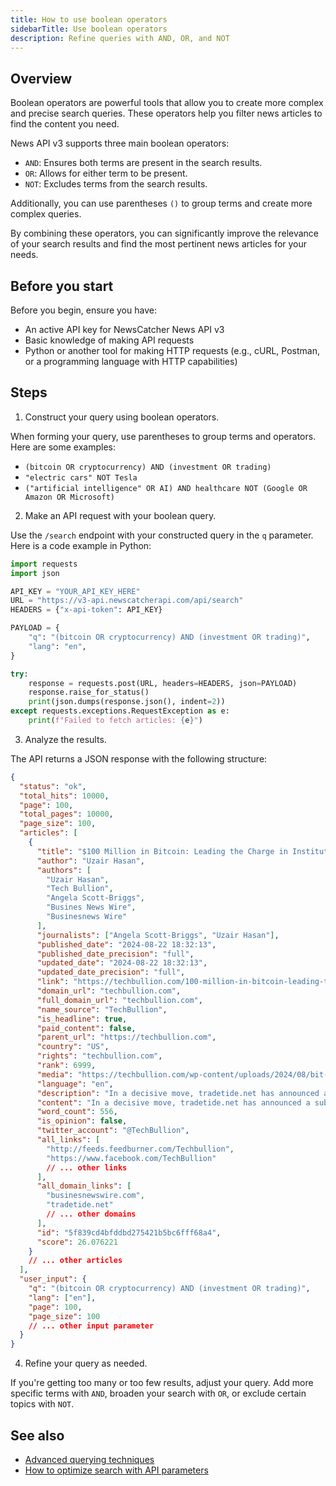 ```yaml
---
title: How to use boolean operators
sidebarTitle: Use boolean operators
description: Refine queries with AND, OR, and NOT
---
```


## Overview

Boolean operators are powerful tools that allow you to create more complex and
precise search queries. These operators help you filter news articles to find
the content you need.

News API v3 supports three main boolean operators:

- `AND`: Ensures both terms are present in the search results.
- `OR`: Allows for either term to be present.
- `NOT`: Excludes terms from the search results.

Additionally, you can use parentheses `()` to group terms and create more
complex queries.

By combining these operators, you can significantly improve the relevance of
your search results and find the most pertinent news articles for your needs.

## Before you start

Before you begin, ensure you have:

- An active API key for NewsCatcher News API v3
- Basic knowledge of making API requests
- Python or another tool for making HTTP requests (e.g., cURL, Postman, or a
  programming language with HTTP capabilities)

## Steps

1. Construct your query using boolean operators.

When forming your query, use parentheses to group terms and operators. Here are
some examples:

- `(bitcoin OR cryptocurrency) AND (investment OR trading)`
- `"electric cars" NOT Tesla`
- `("artificial intelligence" OR AI) AND healthcare NOT (Google OR Amazon OR Microsoft)`

2. Make an API request with your boolean query.

Use the `/search` endpoint with your constructed query in the `q` parameter.
Here is a code example in Python:

```python request.py
import requests
import json

API_KEY = "YOUR_API_KEY_HERE"
URL = "https://v3-api.newscatcherapi.com/api/search"
HEADERS = {"x-api-token": API_KEY}

PAYLOAD = {
    "q": "(bitcoin OR cryptocurrency) AND (investment OR trading)",
    "lang": "en",
}

try:
    response = requests.post(URL, headers=HEADERS, json=PAYLOAD)
    response.raise_for_status()
    print(json.dumps(response.json(), indent=2))
except requests.exceptions.RequestException as e:
    print(f"Failed to fetch articles: {e}")
```

3. Analyze the results.

The API returns a JSON response with the following structure:

```json response.json
{
  "status": "ok",
  "total_hits": 10000,
  "page": 100,
  "total_pages": 10000,
  "page_size": 100,
  "articles": [
    {
      "title": "$100 Million in Bitcoin: Leading the Charge in Institutional Cryptocurrency Adoption",
      "author": "Uzair Hasan",
      "authors": [
        "Uzair Hasan",
        "Tech Bullion",
        "Angela Scott-Briggs",
        "Busines News Wire",
        "Businesnews Wire"
      ],
      "journalists": ["Angela Scott-Briggs", "Uzair Hasan"],
      "published_date": "2024-08-22 18:32:13",
      "published_date_precision": "full",
      "updated_date": "2024-08-22 18:32:13",
      "updated_date_precision": "full",
      "link": "https://techbullion.com/100-million-in-bitcoin-leading-the-charge-in-institutional-cryptocurrency-adoption",
      "domain_url": "techbullion.com",
      "full_domain_url": "techbullion.com",
      "name_source": "TechBullion",
      "is_headline": true,
      "paid_content": false,
      "parent_url": "https://techbullion.com",
      "country": "US",
      "rights": "techbullion.com",
      "rank": 6999,
      "media": "https://techbullion.com/wp-content/uploads/2024/08/bit-1000x600.jpg",
      "language": "en",
      "description": "In a decisive move, tradetide.net has announced a substantial investment of $100 million in Bitcoin. This bold step underscores tradetide.net's confidence in Bitcoin's long-term potential, positioning…",
      "content": "In a decisive move, tradetide.net has announced a substantial investment of $100 million in Bitcoin. This bold step underscores tradetide.net's confidence in Bitcoin's long-term potential, positioning the firm at the forefront of the digital asset revolution...",
      "word_count": 556,
      "is_opinion": false,
      "twitter_account": "@TechBullion",
      "all_links": [
        "http://feeds.feedburner.com/Techbullion",
        "https://www.facebook.com/TechBullion"
        // ... other links
      ],
      "all_domain_links": [
        "businesnewswire.com",
        "tradetide.net"
        // ... other domains
      ],
      "id": "5f839cd4bfddbd275421b5bc6fff68a4",
      "score": 26.076221
    }
    // ... other articles
  ],
  "user_input": {
    "q": "(bitcoin OR cryptocurrency) AND (investment OR trading)",
    "lang": ["en"],
    "page": 100,
    "page_size": 100
    // ... other input parameter
  }
}
```

4. Refine your query as needed.

If you're getting too many or too few results, adjust your query. Add more
specific terms with `AND`, broaden your search with `OR`, or exclude certain
topics with `NOT`.

## See also

- [Advanced querying techniques](/docs/v3/documentation/guides-and-concepts/advanced-querying)
- [How to optimize search with API parameters](/docs/v3/documentation/how-to/optimize-search)
